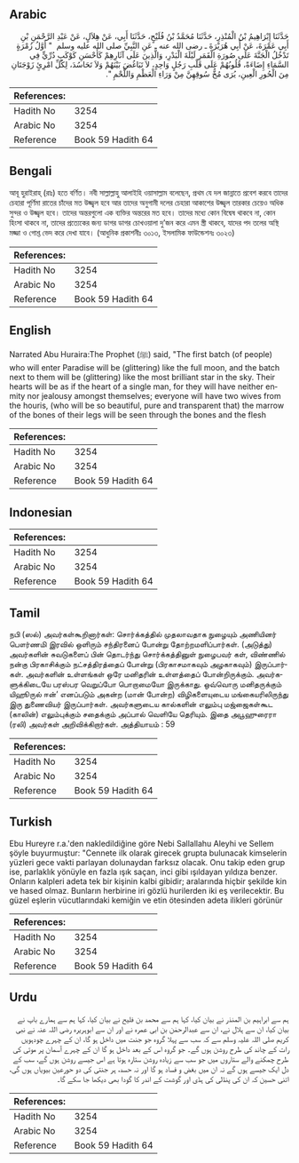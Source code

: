 ## Arabic


<div dir="rtl" lang="ar" style={{fontSize:'larger',backgroundColor:'#f8f9fa',padding:20}}>
حَدَّثَنَا إِبْرَاهِيمُ بْنُ الْمُنْذِرِ، حَدَّثَنَا مُحَمَّدُ بْنُ فُلَيْحٍ، حَدَّثَنَا أَبِي، عَنْ هِلاَلٍ، عَنْ عَبْدِ الرَّحْمَنِ بْنِ أَبِي عَمْرَةَ، عَنْ أَبِي هُرَيْرَةَ ـ رضى الله عنه ـ عَنِ النَّبِيِّ صلى الله عليه وسلم ‏ "‏ أَوَّلُ زُمْرَةٍ تَدْخُلُ الْجَنَّةَ عَلَى صُورَةِ الْقَمَرِ لَيْلَةَ الْبَدْرِ، وَالَّذِينَ عَلَى آثَارِهِمْ كَأَحْسَنِ كَوْكَبٍ دُرِّيٍّ فِي السَّمَاءِ إِضَاءَةً، قُلُوبُهُمْ عَلَى قَلْبِ رَجُلٍ وَاحِدٍ، لاَ تَبَاغُضَ بَيْنَهُمْ وَلاَ تَحَاسُدَ، لِكُلِّ امْرِئٍ زَوْجَتَانِ مِنَ الْحُورِ الْعِينِ، يُرَى مُخُّ سُوقِهِنَّ مِنْ وَرَاءِ الْعَظْمِ وَاللَّحْمِ ‏"‏‏.‏
</div>
<div style={{backgroundColor:'#f8f9fa',padding:20, marginBottom: 10}}><table> <thead> <tr> <th>References:</th> <th></th> </tr> </thead> <tbody><tr><td>Hadith No</td><td>3254</td></tr><tr><td>Arabic No</td><td>3254</td></tr><tr><td>Reference</td><td>Book 59 Hadith 64</td></tr></tbody></table></div>

## Bengali


<div dir="ltr" lang="bn" style={{fontSize:'larger',backgroundColor:'#f8f9fa',padding:20}}>
আবূ হুরাইরাহ্ (রাঃ) হতে বর্ণিত। নবী সাল্লাল্লাহু আলাইহি ওয়াসাল্লাম বলেছেন, প্রথম যে দল জান্নাতে প্রবেশ করবে তাদের চেহারা পূর্ণিমা রাতের চাঁদের মত উজ্জ্বল হবে আর তাদের অনুগামী দলের চেহারা আকাশের উজ্জ্বল তারকার চেয়েও অধিক সুন্দর ও উজ্জ্বল হবে। তাদের অন্তরগুলো এক ব্যক্তির অন্তরের মত হবে। তাদের মধ্যে কোন বিদ্বেষ থাকবে না, কোন হিংসা থাকবে না, তাদের প্রত্যেকের জন্য ডাগর ডাগর চোখওয়ালা দু’জন করে এমন স্ত্রী থাকবে, যাদের পদ তলের অস্থি মজ্জা ও গোশ্ত ভেদ করে দেখা যাবে। (আধুনিক প্রকাশনীঃ ৩০১৩, ইসলামিক ফাউন্ডেশনঃ ৩০২৩)
</div>
<div style={{backgroundColor:'#f8f9fa',padding:20, marginBottom: 10}}><table> <thead> <tr> <th>References:</th> <th></th> </tr> </thead> <tbody><tr><td>Hadith No</td><td>3254</td></tr><tr><td>Arabic No</td><td>3254</td></tr><tr><td>Reference</td><td>Book 59 Hadith 64</td></tr></tbody></table></div>

## English


<div dir="ltr" lang="en" style={{fontSize:'larger',backgroundColor:'#f8f9fa',padding:20}}>
Narrated Abu Huraira:The Prophet (ﷺ) said, "The first batch (of people) who will enter Paradise will be (glittering) like the full moon, and the batch next to them will be (glittering) like the most brilliant star in the sky. Their hearts will be as if the heart of a single man, for they will have neither enmity nor jealousy amongst themselves; everyone will have two wives from the houris, (who will be so beautiful, pure and transparent that) the marrow of the bones of their legs will be seen through the bones and the flesh
</div>
<div style={{backgroundColor:'#f8f9fa',padding:20, marginBottom: 10}}><table> <thead> <tr> <th>References:</th> <th></th> </tr> </thead> <tbody><tr><td>Hadith No</td><td>3254</td></tr><tr><td>Arabic No</td><td>3254</td></tr><tr><td>Reference</td><td>Book 59 Hadith 64</td></tr></tbody></table></div>

## Indonesian


<div dir="ltr" lang="id" style={{fontSize:'larger',backgroundColor:'#f8f9fa',padding:20}}>

</div>
<div style={{backgroundColor:'#f8f9fa',padding:20, marginBottom: 10}}><table> <thead> <tr> <th>References:</th> <th></th> </tr> </thead> <tbody><tr><td>Hadith No</td><td>3254</td></tr><tr><td>Arabic No</td><td>3254</td></tr><tr><td>Reference</td><td>Book 59 Hadith 64</td></tr></tbody></table></div>

## Tamil


<div dir="ltr" lang="ta" style={{fontSize:'larger',backgroundColor:'#f8f9fa',padding:20}}>
நபி (ஸல்) அவர்கள்கூறினார்கள்: சொர்க்கத்தில் முதலாவதாக நுழையும் அணியினர் பௌர்ணமி இரவில் ஒளிரும் சந்திரனைப் போன்று தோற்றமளிப்பார்கள். (அடுத்து) அவர்களின் சுவடுகளைப் பின் தொடர்ந்து சொர்க்கத்தினுள் நுழைபவர் கள், விண்ணில் நன்கு பிரகாசிக்கும் நட்சத்திரத்தைப் போன்று (பிரகாசமாகவும் அழகாகவும்) இருப்பார்கள். அவர்களின் உள்ளங்கள் ஒரே மனிதரின் உள்ளத்தைப் போன்றிருக்கும். அவர்களுக்கிடையே பரஸ்பர வெறுப்போ பொறாமையோ இருக்காது. ஒவ்வொரு மனிதருக்கும் யிஹூருல் ஈன்’ எனப்படும் அகன்ற (மான் போன்ற) விழிகளையுடைய மங்கையரிலிருந்து இரு துணைவியர் இருப்பார்கள். அவர்களுடைய கால்களின் எலும்பு மஜ்ஜைகள்கூட (காலின்) எலும்புக்கும் சதைக்கும் அப்பால் வெளியே தெரியும். இதை அபூஹுரைரா (ரலி) அவர்கள் அறிவிக்கிறார்கள். அத்தியாயம் : 59
</div>
<div style={{backgroundColor:'#f8f9fa',padding:20, marginBottom: 10}}><table> <thead> <tr> <th>References:</th> <th></th> </tr> </thead> <tbody><tr><td>Hadith No</td><td>3254</td></tr><tr><td>Arabic No</td><td>3254</td></tr><tr><td>Reference</td><td>Book 59 Hadith 64</td></tr></tbody></table></div>

## Turkish


<div dir="ltr" lang="tr" style={{fontSize:'larger',backgroundColor:'#f8f9fa',padding:20}}>
Ebu Hureyre r.a.'den nakledildiğine göre Nebi Sallallahu Aleyhi ve Sellem şöyle buyurmuştur: "Cennete ilk olarak girecek grupta bulunacak kimselerin yüzleri gece vakti parlayan dolunaydan farksız olacak. Onu takip eden grup ise, parlaklık yönüyle en fazla ışık saçan, inci gibi ışıldayan yıldıza benzer. Onların kalpleri adeta tek bir kişinin kalbi gibidir; aralarında hiçbir şekilde kin ve hased olmaz. Bunların herbirine iri gözlü hurilerden iki eş verilecektir. Bu güzel eşlerin vücutlarındaki kemiğin ve etin ötesinden adeta ilikleri görünür
</div>
<div style={{backgroundColor:'#f8f9fa',padding:20, marginBottom: 10}}><table> <thead> <tr> <th>References:</th> <th></th> </tr> </thead> <tbody><tr><td>Hadith No</td><td>3254</td></tr><tr><td>Arabic No</td><td>3254</td></tr><tr><td>Reference</td><td>Book 59 Hadith 64</td></tr></tbody></table></div>

## Urdu


<div dir="rtl" lang="ur" style={{fontSize:'larger',backgroundColor:'#f8f9fa',padding:20}}>
ہم سے ابراہیم بن المنذر نے بیان کیا، کہا ہم سے محمد بن فلیح نے بیان کیا، کہا ہم سے ہمارے باپ نے بیان کیا، ان سے ہلال نے، ان سے عبدالرحمٰن بن ابی عمرہ نے اور ان سے ابوہریرہ رضی اللہ عنہ نے نبی کریم صلی اللہ علیہ وسلم سے کہ سب سے پہلا گروہ جو جنت میں داخل ہو گا، ان کے چہرے چودہویں رات کے چاند کی طرح روشن ہوں گے۔ جو گروہ اس کے بعد داخل ہو گا ان کے چہرے آسمان پر موتی کی طرح چمکنے والے ستاروں میں جو سب سے زیادہ روشن ستارہ ہوتا ہے اس جیسے روشن ہوں گے، سب کے دل ایک جیسے ہوں گے نہ ان میں بغض و فساد ہو گا اور نہ حسد، ہر جنتی کی دو حورعین بیویاں ہوں گی، اتنی حسین کہ ان کی پنڈلی کی ہڈی اور گوشت کے اندر کا گودا بھی دیکھا جا سکے گا۔
</div>
<div style={{backgroundColor:'#f8f9fa',padding:20, marginBottom: 10}}><table> <thead> <tr> <th>References:</th> <th></th> </tr> </thead> <tbody><tr><td>Hadith No</td><td>3254</td></tr><tr><td>Arabic No</td><td>3254</td></tr><tr><td>Reference</td><td>Book 59 Hadith 64</td></tr></tbody></table></div>
